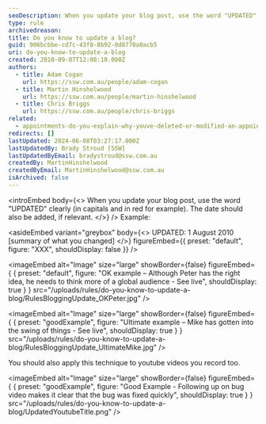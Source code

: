```yaml
---
seoDescription: When you update your blog post, use the word "UPDATED" clearly (in capitals and in red for example). The date should also be added, if relevant.
type: rule
archivedreason:
title: Do you know to update a blog?
guid: 906bcbbe-cd7c-43f8-8b92-0d8770a0acb5
uri: do-you-know-to-update-a-blog
created: 2010-09-07T12:08:10.000Z
authors:
  - title: Adam Cogan
    url: https://ssw.com.au/people/adam-cogan
  - title: Martin Hinshelwood
    url: https://ssw.com.au/people/martin-hinshelwood
  - title: Chris Briggs
    url: https://ssw.com.au/people/chris-briggs
related:
  - appointments-do-you-explain-why-youve-deleted-or-modified-an-appointment
redirects: []
lastUpdated: 2024-06-08T03:27:17.000Z
lastUpdatedBy: Brady Stroud [SSW]
lastUpdatedByEmail: bradystroud@ssw.com.au
createdBy: MartinHinshelwood
createdByEmail: MartinHinshelwood@ssw.com.au
isArchived: false
---
```


<introEmbed
  body={<>
When you update your blog post, use the word "UPDATED" clearly (in capitals and in red for example). The date should also be added, if relevant.
  </>}
/>
Example:


<asideEmbed
  variant="greybox"
  body={<>
    UPDATED: 1 August 2010 [summary of what you changed]
  </>}
  figureEmbed={{
    preset: "default",
    figure: "XXX",
    shouldDisplay: false
  }}
/>



<imageEmbed
  alt="Image"
  size="large"
  showBorder={false}
  figureEmbed={ {
    preset: "default",
    figure: "OK example – Although Peter has the right idea, he needs to think more of a global audience -        See live",
    shouldDisplay: true
  } }
  src="/uploads/rules/do-you-know-to-update-a-blog/RulesBloggingUpdate_OKPeter.jpg"
/>


<imageEmbed
  alt="Image"
  size="large"
  showBorder={false}
  figureEmbed={ {
    preset: "goodExample",
    figure: "Ultimate example – Mike has gotten into the swing of things -        See live",
    shouldDisplay: true
  } }
  src="/uploads/rules/do-you-know-to-update-a-blog/RulesBloggingUpdate_UltimateMike.jpg"
/>


You should also apply this technique to youtube videos you record too.

<imageEmbed
  alt="Image"
  size="large"
  showBorder={false}
  figureEmbed={ {
    preset: "goodExample",
    figure: "Good Example - Following up on bug video makes it clear that the bug was fixed quickly",
    shouldDisplay: true
  } }
  src="/uploads/rules/do-you-know-to-update-a-blog/UpdatedYoutubeTitle.png"
/>
